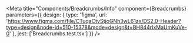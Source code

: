 
<Meta
  title="Components/Breadcrumbs/Info"
  component={Breadcrumbs}
  parameters={{
    design: {
      type: 'figma',
      url: 'https://www.figma.com/file/CTuqaCtvStjoGNh3wL61zx/DS2.0-Header?type=design&node-id=510-15378&mode=design&t=BH844rIxMaUmKuVe-0'
    },
    jest: ['Breadcrumbs.test.tsx']
  }}
/>

<Story name='Docs'>
  <Unstyled>
    <Stories />
  </Unstyled>
</Story>
